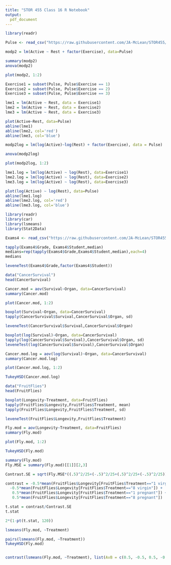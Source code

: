 ---
title: "STOR 455 Class 16 R Notebook"
output: 
  pdf_document
---


```{r message=FALSE, warning=FALSE}
library(readr)

Pulse <- read_csv("https://raw.githubusercontent.com/JA-McLean/STOR455/master/data/Pulse.csv")
```

```{r}
modp2 = lm(Active ~ Rest + factor(Exercise), data=Pulse)

summary(modp2)
anova(modp2)

plot(modp2, 1:2)
```


```{r}
Exercise1 = subset(Pulse, Pulse$Exercise == 1)
Exercise2 = subset(Pulse, Pulse$Exercise == 2)
Exercise3 = subset(Pulse, Pulse$Exercise == 3)

lme1 = lm(Active ~ Rest, data = Exercise1)
lme2 = lm(Active ~ Rest, data = Exercise2)
lme3 = lm(Active ~ Rest, data = Exercise3)

plot(Active~Rest, data=Pulse)
abline(lme1)
abline(lme2, col='red')
abline(lme3, col='blue')
```

```{r}
modp2log = lm(log(Active)~log(Rest) + factor(Exercise), data = Pulse)

anova(modp2log)
```

```{r}
plot(modp2log, 1:2)
```

```{r}
lme1.log = lm(log(Active) ~ log(Rest), data=Exercise1)
lme2.log = lm(log(Active) ~ log(Rest), data=Exercise2)
lme3.log = lm(log(Active) ~ log(Rest), data=Exercise3)

plot(log(Active) ~ log(Rest), data=Pulse)
abline(lme1.log)
abline(lme2.log, col='red')
abline(lme3.log, col='blue')
```


```{r message=FALSE, warning=FALSE}
library(readr)
library(car)
library(lsmeans)
library(Stat2Data)

Exams4 <- read_csv("https://raw.githubusercontent.com/JA-McLean/STOR455/master/data/Exams4.csv")
```


```{r}
tapply(Exams4$Grade, Exams4$Student,median)
medians=rep(tapply(Exams4$Grade,Exams4$Student,median),each=4)
medians
```


```{r}
leveneTest(Exams4$Grade,factor(Exams4$Student))
```


```{r}
data("CancerSurvival")
head(CancerSurvival)
```


```{r}
Cancer.mod = aov(Survival~Organ, data=CancerSurvival)
summary(Cancer.mod)
```


```{r}
plot(Cancer.mod, 1:2)
```


```{r}
boxplot(Survival~Organ, data=CancerSurvival)
tapply(CancerSurvival$Survival,CancerSurvival$Organ, sd)

leveneTest(CancerSurvival$Survival,CancerSurvival$Organ)
```


```{r}
boxplot(log(Survival)~Organ, data=CancerSurvival)
tapply(log(CancerSurvival$Survival),CancerSurvival$Organ, sd)
leveneTest(log(CancerSurvival$Survival),CancerSurvival$Organ)
```


```{r}
Cancer.mod.log = aov(log(Survival)~Organ, data=CancerSurvival)
summary(Cancer.mod.log)

```


```{r}
plot(Cancer.mod.log, 1:2)
```


```{r}
TukeyHSD(Cancer.mod.log)
```


```{r}
data("FruitFlies")
head(FruitFlies)
```


```{r}
boxplot(Longevity~Treatment, data=FruitFlies)
tapply(FruitFlies$Longevity,FruitFlies$Treatment, mean)
tapply(FruitFlies$Longevity,FruitFlies$Treatment, sd)
```


```{r}
leveneTest(FruitFlies$Longevity,FruitFlies$Treatment)

Fly.mod = aov(Longevity~Treatment, data=FruitFlies)
summary(Fly.mod)

plot(Fly.mod, 1:2) 

TukeyHSD(Fly.mod)
```


```{r}
summary(Fly.mod)
Fly.MSE = summary(Fly.mod)[[1]][2,3]

Contrast.SE = sqrt(Fly.MSE*((.5)^2/25+(-.5)^2/25+(.5)^2/25+(-.5)^2/25))

contrast = -0.5*mean(FruitFlies$Longevity[FruitFlies$Treatment=="1 virgin"]) +
  -0.5*mean(FruitFlies$Longevity[FruitFlies$Treatment=="8 virgin"]) +
   0.5*mean(FruitFlies$Longevity[FruitFlies$Treatment=="1 pregnant"]) + 
   0.5*mean(FruitFlies$Longevity[FruitFlies$Treatment=="8 pregnant"])

t.stat = contrast/Contrast.SE
t.stat

2*(1-pt(t.stat, 120))

```


```{r}
lsmeans(Fly.mod, ~Treatment)

pairs(lsmeans(Fly.mod, ~Treatment))
TukeyHSD(Fly.mod)


contrast(lsmeans(Fly.mod, ~Treatment), list(AvB = c(0.5, -0.5, 0.5, -0.5, 0)))
```


